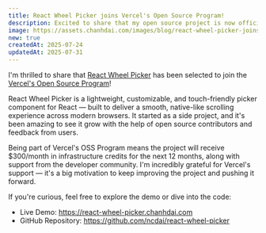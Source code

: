 ```yaml
---
title: React Wheel Picker joins Vercel's Open Source Program!
description: Excited to share that my open source project is now officially supported by Vercel!
image: https://assets.chanhdai.com/images/blog/react-wheel-picker-joins-vercel-open-source-program.webp
new: true
createdAt: 2025-07-24
updatedAt: 2025-07-31
---
```


I'm thrilled to share that [React Wheel Picker](https://react-wheel-picker.chanhdai.com) has been selected to join the [Vercel's Open Source Program](https://vercel.com/open-source-program)!

React Wheel Picker is a lightweight, customizable, and touch-friendly picker component for React — built to deliver a smooth, native-like scrolling experience across modern browsers. It started as a side project, and it's been amazing to see it grow with the help of open source contributors and feedback from users.

Being part of Vercel's OSS Program means the project will receive $300/month in infrastructure credits for the next 12 months, along with support from the developer community. I'm incredibly grateful for Vercel's support — it's a big motivation to keep improving the project and pushing it forward.

If you're curious, feel free to explore the demo or dive into the code:

- Live Demo: https://react-wheel-picker.chanhdai.com
- GitHub Repository: https://github.com/ncdai/react-wheel-picker
